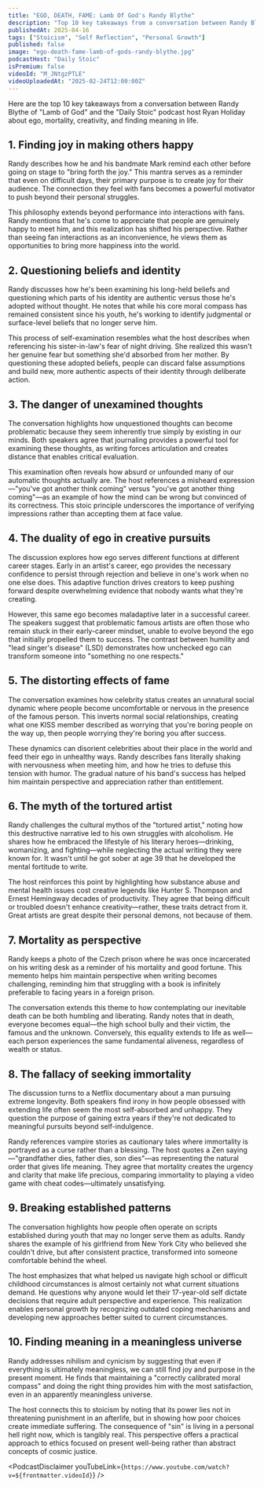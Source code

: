 ```yaml
---
title: "EGO, DEATH, FAME: Lamb Of God's Randy Blythe"
description: "Top 10 key takeaways from a conversation between Randy Blythe of "Lamb of God" and the "Daily Stoic" podcast host Ryan Holiday about ego, mortality, creativity, and finding meaning in life."
publishedAt: 2025-04-16
tags: ["Stoicism", "Self Reflection", "Personal Growth"]
published: false
image: "ego-death-fame-lamb-of-gods-randy-blythe.jpg"
podcastHost: "Daily Stoic"
isPremium: false
videoId: "M_JNtgzPTLE"
videoUploadedAt: "2025-02-24T12:00:00Z"
---
```



<PodcastSummaryPageLayout frontmatter={frontmatter}>
Here are the top 10 key takeaways from a conversation between Randy Blythe of "Lamb of God" and the "Daily Stoic" podcast host Ryan Holiday about ego, mortality, creativity, and finding meaning in life.

## 1. Finding joy in making others happy

Randy describes how he and his bandmate Mark remind each other before going on stage to "bring forth the joy." This mantra serves as a reminder that even on difficult days, their primary purpose is to create joy for their audience. The connection they feel with fans becomes a powerful motivator to push beyond their personal struggles.

This philosophy extends beyond performance into interactions with fans. Randy mentions that he's come to appreciate that people are genuinely happy to meet him, and this realization has shifted his perspective. Rather than seeing fan interactions as an inconvenience, he views them as opportunities to bring more happiness into the world.

## 2. Questioning beliefs and identity

Randy discusses how he's been examining his long-held beliefs and questioning which parts of his identity are authentic versus those he's adopted without thought. He notes that while his core moral compass has remained consistent since his youth, he's working to identify judgmental or surface-level beliefs that no longer serve him.

This process of self-examination resembles what the host describes when referencing his sister-in-law's fear of night driving. She realized this wasn't her genuine fear but something she'd absorbed from her mother. By questioning these adopted beliefs, people can discard false assumptions and build new, more authentic aspects of their identity through deliberate action.

## 3. The danger of unexamined thoughts

The conversation highlights how unquestioned thoughts can become problematic because they seem inherently true simply by existing in our minds. Both speakers agree that journaling provides a powerful tool for examining these thoughts, as writing forces articulation and creates distance that enables critical evaluation.

This examination often reveals how absurd or unfounded many of our automatic thoughts actually are. The host references a misheard expression—"you've got another think coming" versus "you've got another thing coming"—as an example of how the mind can be wrong but convinced of its correctness. This stoic principle underscores the importance of verifying impressions rather than accepting them at face value.

## 4. The duality of ego in creative pursuits

The discussion explores how ego serves different functions at different career stages. Early in an artist's career, ego provides the necessary confidence to persist through rejection and believe in one's work when no one else does. This adaptive function drives creators to keep pushing forward despite overwhelming evidence that nobody wants what they're creating.

However, this same ego becomes maladaptive later in a successful career. The speakers suggest that problematic famous artists are often those who remain stuck in their early-career mindset, unable to evolve beyond the ego that initially propelled them to success. The contrast between humility and "lead singer's disease" (LSD) demonstrates how unchecked ego can transform someone into "something no one respects."

## 5. The distorting effects of fame

The conversation examines how celebrity status creates an unnatural social dynamic where people become uncomfortable or nervous in the presence of the famous person. This inverts normal social relationships, creating what one KISS member described as worrying that you're boring people on the way up, then people worrying they're boring you after success.

These dynamics can disorient celebrities about their place in the world and feed their ego in unhealthy ways. Randy describes fans literally shaking with nervousness when meeting him, and how he tries to defuse this tension with humor. The gradual nature of his band's success has helped him maintain perspective and appreciation rather than entitlement.

## 6. The myth of the tortured artist

Randy challenges the cultural mythos of the "tortured artist," noting how this destructive narrative led to his own struggles with alcoholism. He shares how he embraced the lifestyle of his literary heroes—drinking, womanizing, and fighting—while neglecting the actual writing they were known for. It wasn't until he got sober at age 39 that he developed the mental fortitude to write.

The host reinforces this point by highlighting how substance abuse and mental health issues cost creative legends like Hunter S. Thompson and Ernest Hemingway decades of productivity. They agree that being difficult or troubled doesn't enhance creativity—rather, these traits detract from it. Great artists are great despite their personal demons, not because of them.

## 7. Mortality as perspective

Randy keeps a photo of the Czech prison where he was once incarcerated on his writing desk as a reminder of his mortality and good fortune. This memento helps him maintain perspective when writing becomes challenging, reminding him that struggling with a book is infinitely preferable to facing years in a foreign prison.

The conversation extends this theme to how contemplating our inevitable death can be both humbling and liberating. Randy notes that in death, everyone becomes equal—the high school bully and their victim, the famous and the unknown. Conversely, this equality extends to life as well—each person experiences the same fundamental aliveness, regardless of wealth or status.

## 8. The fallacy of seeking immortality

The discussion turns to a Netflix documentary about a man pursuing extreme longevity. Both speakers find irony in how people obsessed with extending life often seem the most self-absorbed and unhappy. They question the purpose of gaining extra years if they're not dedicated to meaningful pursuits beyond self-indulgence.

Randy references vampire stories as cautionary tales where immortality is portrayed as a curse rather than a blessing. The host quotes a Zen saying—"grandfather dies, father dies, son dies"—as representing the natural order that gives life meaning. They agree that mortality creates the urgency and clarity that make life precious, comparing immortality to playing a video game with cheat codes—ultimately unsatisfying.

## 9. Breaking established patterns

The conversation highlights how people often operate on scripts established during youth that may no longer serve them as adults. Randy shares the example of his girlfriend from New York City who believed she couldn't drive, but after consistent practice, transformed into someone comfortable behind the wheel.

The host emphasizes that what helped us navigate high school or difficult childhood circumstances is almost certainly not what current situations demand. He questions why anyone would let their 17-year-old self dictate decisions that require adult perspective and experience. This realization enables personal growth by recognizing outdated coping mechanisms and developing new approaches better suited to current circumstances.

## 10. Finding meaning in a meaningless universe

Randy addresses nihilism and cynicism by suggesting that even if everything is ultimately meaningless, we can still find joy and purpose in the present moment. He finds that maintaining a "correctly calibrated moral compass" and doing the right thing provides him with the most satisfaction, even in an apparently meaningless universe.

The host connects this to stoicism by noting that its power lies not in threatening punishment in an afterlife, but in showing how poor choices create immediate suffering. The consequence of "sin" is living in a personal hell right now, which is tangibly real. This perspective offers a practical approach to ethics focused on present well-being rather than abstract concepts of cosmic justice.

<PodcastDisclaimer
  youTubeLink={`https://www.youtube.com/watch?v=${frontmatter.videoId}`}
/>

</PodcastSummaryPageLayout>
